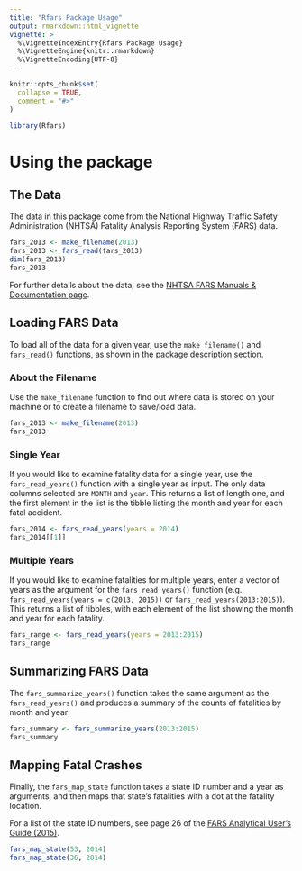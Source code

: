 ```yaml
---
title: "Rfars Package Usage"
output: rmarkdown::html_vignette
vignette: >
  %\VignetteIndexEntry{Rfars Package Usage}
  %\VignetteEngine{knitr::rmarkdown}
  %\VignetteEncoding{UTF-8}
---
```


```r
knitr::opts_chunk$set(
  collapse = TRUE,
  comment = "#>"
)
```

```r
library(Rfars)
```

# Using the package
## The Data

The data in this package come from the National Highway Traffic Safety Administration (NHTSA) Fatality Analysis Reporting System (FARS) data.

```r
fars_2013 <- make_filename(2013)
fars_2013 <- fars_read(fars_2013) 
dim(fars_2013)
fars_2013
```

For further details about the data, see the [NHTSA FARS Manuals & Documentation page](https://crashstats.nhtsa.dot.gov/#/DocumentTypeList/4).

## Loading FARS Data

To load all of the data for a given year, use the `make_filename()` and `fars_read()` functions, as shown in the [package description section](http://rpubs.com/jrwinget/package-description).

### About the Filename

Use the `make_filename` function to find out where data is stored on your machine or to create a filename to save/load data.

```r
fars_2013 <- make_filename(2013)
fars_2013
```

### Single Year

If you would like to examine fatality data for a single year, use the `fars_read_years()` function with a single year as input. The only data columns selected are `MONTH` and `year`. This returns a list of length one, and the first element in the list is the tibble listing the month and year for each fatal accident.

```r
fars_2014 <- fars_read_years(years = 2014)
fars_2014[[1]]
```

### Multiple Years

If you would like to examine fatalities for multiple years, enter a vector of years as the argument for the `fars_read_years()` function (e.g., `fars_read_years(years = c(2013, 2015))` or `fars_read_years(2013:2015)`). This returns a list of tibbles, with each element of the list showing the month and year for each fatality.

```r
fars_range <- fars_read_years(years = 2013:2015)
fars_range
```

## Summarizing FARS Data

The `fars_summarize_years()` function takes the same argument as the `fars_read_years()` and produces a summary of the counts of fatalities by month and year: 

```r
fars_summary <- fars_summarize_years(2013:2015)
fars_summary
```

## Mapping Fatal Crashes

Finally, the `fars_map_state` function takes a state ID number and a year as arguments, and then maps that state's fatalities with a dot at the fatality location.

For a list of the state ID numbers, see page 26 of the [FARS Analytical User's Guide (2015)](https://crashstats.nhtsa.dot.gov/Api/Public/ViewPublication/812315#27). 

```r
fars_map_state(53, 2014)
fars_map_state(36, 2014)
```

